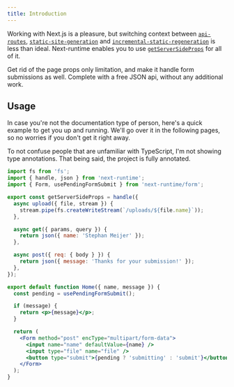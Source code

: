 ```yaml
---
title: Introduction
---
```


Working with Next.js is a pleasure, but switching context between [`api-routes`](https://nextjs.org/docs/api-routes/introduction), [`static-site-generation`](https://nextjs.org/docs/basic-features/data-fetching#getstaticprops-static-generation) and [`incremental-static-regeneration`](https://nextjs.org/docs/basic-features/data-fetching#incremental-static-regeneration) is less than ideal. Next-runtime enables you to use [`getServerSideProps`](https://nextjs.org/docs/basic-features/data-fetching#getserversideprops-server-side-rendering) for all of it.

Get rid of the page props only limitation, and make it handle form submissions as well. Complete with a free JSON api, without any additional work.

## Usage

In case you're not the documentation type of person, here's a quick example to get you up and running. We'll go over it in the following pages, so no worries if you don't get it right away.

To not confuse people that are unfamiliar with TypeScript, I'm not showing type annotations. That being said, the project is fully annotated.

```jsx
import fs from 'fs';
import { handle, json } from 'next-runtime';
import { Form, usePendingFormSubmit } from 'next-runtime/form';

export const getServerSideProps = handle({
  async upload({ file, stream }) {
    stream.pipe(fs.createWriteStream(`/uploads/${file.name}`));
  },

  async get({ params, query }) {
    return json({ name: 'Stephan Meijer' });
  },

  async post({ req: { body } }) {
    return json({ message: 'Thanks for your submission!' });
  },
});

export default function Home({ name, message }) {
  const pending = usePendingFormSubmit();

  if (message) {
    return <p>{message}</p>;
  }

  return (
    <Form method="post" encType="multipart/form-data">
      <input name="name" defaultValue={name} />
      <input type="file" name="file" />
      <button type="submit">{pending ? 'submitting' : 'submit'}</button>
    </Form>
  );
}
```

